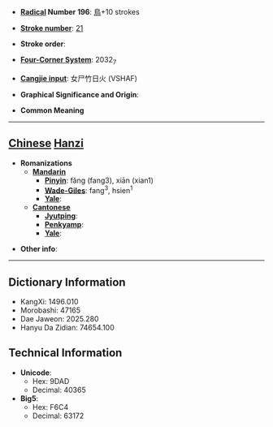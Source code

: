 * '''[[Wiktionary:Chinese radical index| Radical]] Number 196''': [[Wiktionary:Chinese radical index 鳥|鳥]]+10 strokes

* '''[[Wiktionary:Chinese total strokes index|Stroke number]]''': [[Wiktionary:Chinese total strokes index 21|21]]

* '''Stroke order''': 

* '''[[Wiktionary:Chinese four corner index|Four-Corner System]]''': 2032<sub>7</sub>

* '''[[Wiktionary:Chinese Cangjie index|Cangjie input]]''': 女尸竹日火 (VSHAF)

* '''Graphical Significance and Origin''': 

* '''Common Meaning'''

----

== [[Chinese]] [[Hanzi]] ==

* '''Romanizations'''
** '''[[Mandarin]]'''
*** '''[[Pinyin]]''': fǎng (fang3), xiān (xian1)
*** '''[[Wade-Giles]]''': fang<sup>3</sup>, hsien<sup>1</sup>
*** '''[[Yale]]''': 
** '''[[Cantonese]]'''
*** '''[[Jyutping]]''':
*** '''[[Penkyamp]]''': 
*** '''[[Yale]]''': 

* '''Other info''': 

----

== Dictionary Information ==

* KangXi: 1496.010
* Morobashi: 47165
* Dae Jaweon: 2025.280
* Hanyu Da Zidian: 74654.100

== Technical Information ==

* '''Unicode''':
** Hex: 9DAD
** Decimal: 40365
* '''Big5''':
** Hex: F6C4
** Decimal: 63172